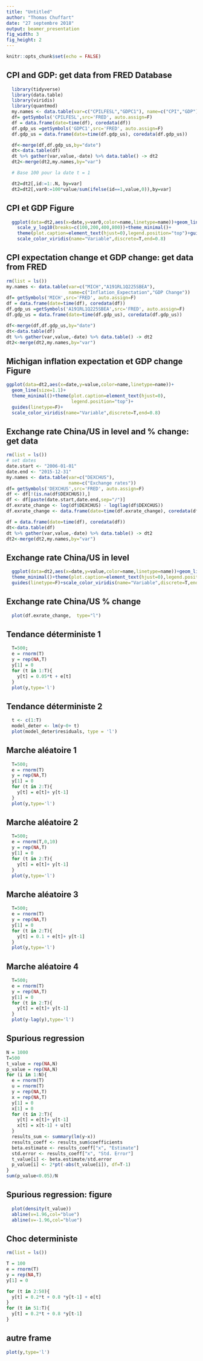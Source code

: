 ```yaml
---
title: "Untitled"
author: "Thomas Chuffart"
date: "27 septembre 2018"
output: beamer_presentation
fig_width: 3 
fig_height: 2
---
```


```r
knitr::opts_chunk$set(echo = FALSE)
```

## CPI and GDP: get data from FRED Database
\tiny
```r
  library(tidyverse)
  library(data.table)
  library(viridis)
  library(quantmod)
  my.names <- data.table(var=c("CPILFESL","GDPC1"), name=c("CPI","GDP"))
  df= getSymbols('CPILFESL',src='FRED', auto.assign=F) 
  df = data.frame(date=time(df), coredata(df))
  df.gdp_us =getSymbols('GDPC1',src='FRED', auto.assign=F) 
  df.gdp_us = data.frame(date=time(df.gdp_us), coredata(df.gdp_us))

  df<-merge(df,df.gdp_us,by="date")
  dt<-data.table(df)
  dt %>% gather(var,value,-date) %>% data.table() -> dt2
  dt2<-merge(dt2,my.names,by="var")

  # Base 100 pour la date t = 1 

  dt2=dt2[,id:=1:.N, by=var]  
  dt2=dt2[,var0:=100*value/sum(ifelse(id==1,value,0)),by=var] 
```

## CPI et GDP Figure

\tiny
```r
  ggplot(data=dt2,aes(x=date,y=var0,color=name,linetype=name))+geom_line(size=1.1)+
    scale_y_log10(breaks=c(100,200,400,800))+theme_minimal()+
    theme(plot.caption=element_text(hjust=0),legend.position="top")+guides(linetype=F)+
    scale_color_viridis(name="Variable",discrete=T,end=0.8)
```

## CPI expectation change et GDP change: get data from FRED

\tiny 
```r
rm(list = ls())
my.names <- data.table(var=c("MICH","A191RL1Q225SBEA"),
                       name=c("Inflation_Expectation","GDP Change"))
df= getSymbols('MICH',src='FRED', auto.assign=F) 
df = data.frame(date=time(df), coredata(df))
df.gdp_us =getSymbols('A191RL1Q225SBEA',src='FRED', auto.assign=F) 
df.gdp_us = data.frame(date=time(df.gdp_us), coredata(df.gdp_us))

df<-merge(df,df.gdp_us,by="date")
dt<-data.table(df)
dt %>% gather(var,value,-date) %>% data.table() -> dt2
dt2<-merge(dt2,my.names,by="var")

```
## Michigan inflation expectation et GDP change Figure

\tiny
```r
ggplot(data=dt2,aes(x=date,y=value,color=name,linetype=name))+
  geom_line(size=1.1)+
  theme_minimal()+theme(plot.caption=element_text(hjust=0),
                        legend.position="top")+
  guides(linetype=F)+
  scale_color_viridis(name="Variable",discrete=T,end=0.8)
```

## Exchange rate China/US in level and % change: get data
\tiny
```r
rm(list = ls())
# set dates
date.start <- "2006-01-01"
date.end <- "2015-12-31"
my.names <- data.table(var=c("DEXCHUS"),
                       name=c("Exchange rates"))
df= getSymbols('DEXCHUS',src='FRED', auto.assign=F) 
df <- df[!(is.na(df$DEXCHUS)),]
df <- df[paste(date.start,date.end,sep="/")]
df.exrate_change <- log(df$DEXCHUS) - log(lag(df$DEXCHUS))
df.exrate_change <- data.frame(date=time(df.exrate_change), coredata(df.exrate_change))

df = data.frame(date=time(df), coredata(df))
dt<-data.table(df)
dt %>% gather(var,value,-date) %>% data.table() -> dt2
dt2<-merge(dt2,my.names,by="var")

```

## Exchange rate China/US in level 
\tiny
```r
  ggplot(data=dt2,aes(x=date,y=value,color=name,linetype=name))+geom_line(size=1.1)+
  theme_minimal()+theme(plot.caption=element_text(hjust=0),legend.position="top")+
  guides(linetype=F)+scale_color_viridis(name="Variable",discrete=T,end=0.8)

```

## Exchange rate China/US % change
\tiny
```r
  plot(df.exrate_change,  type="l")
```

## Tendance déterministe 1
\tiny
```r
  T=500; 
  e = rnorm(T)
  y = rep(NA,T)
  y[1] = 0
  for (t in 1:T){
    y[t] = 0.05*t + e[t]
  }
  plot(y,type='l')
```

## Tendance déterministe 2
\tiny
```r
  t <- c(1:T)
  model_deter <- lm(y~0+ t)
  plot(model_deter$residuals, type = 'l')
```

## Marche aléatoire 1
\tiny
```r
  T=500; 
  e = rnorm(T)
  y = rep(NA,T)
  y[1] = 0
  for (t in 2:T){
    y[t] = e[t]+ y[t-1] 
  }
  plot(y,type='l')
```

## Marche aléatoire 2
\tiny
```r
  T=500; 
  e = rnorm(T,0,10)
  y = rep(NA,T)
  y[1] = 0
  for (t in 2:T){
    y[t] = e[t]+ y[t-1] 
  }
  plot(y,type='l')
```

## Marche aléatoire 3
\tiny
```r
  T=500; 
  e = rnorm(T)
  y = rep(NA,T)
  y[1] = 0
  for (t in 2:T){
    y[t] = 0.1 + e[t]+ y[t-1] 
  }
  plot(y,type='l')
```

## Marche aléatoire 4
\tiny
```r
  T=500; 
  e = rnorm(T)
  y = rep(NA,T)
  y[1] = 0
  for (t in 2:T){
    y[t] = e[t]+ y[t-1] 
  }
  plot(y-lag(y),type='l')
```

## Spurious regression
\tiny
```r
N = 1000
T=500 
t_value = rep(NA,N)
p_value = rep(NA,N)
for (i in 1:N){
  e = rnorm(T)
  u = rnorm(T)
  y = rep(NA,T)
  x = rep(NA,T)
  y[1] = 0
  x[1] = 0
  for (t in 2:T){
    y[t] = e[t]+ y[t-1] 
    x[t] = x[t-1] + u[t]
  }
  results_sum <- summary(lm(y~x))
  results_coeff <- results_sum$coefficients
  beta.estimate <- results_coeff["x", "Estimate"] 
  std.error <- results_coeff["x", "Std. Error"]  
  t_value[i] <- beta.estimate/std.error  
  p_value[i] <- 2*pt(-abs(t_value[i]), df=T-1)  
}
sum(p_value<0.05)/N
```

## Spurious regression: figure
```r
  plot(density(t_value))
  abline(v=1.96,col="blue")
  abline(v=-1.96,col="blue")
```

## Choc deterministe 
\tiny
```r

rm(list = ls())

T = 100
e = rnorm(T)
y = rep(NA,T)
y[1] = 0

for (t in 2:50){
  y[t] = 0.2*t + 0.8 *y[t-1] + e[t]
}
for (t in 51:T){
  y[t] = 0.2*t + 0.8 *y[t-1] 
}
```
## autre frame

```r

plot(y,type='l')

```




